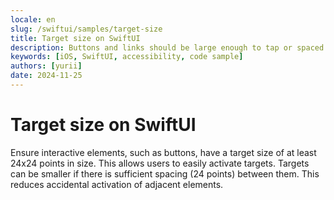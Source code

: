 ```yaml
---
locale: en
slug: /swiftui/samples/target-size
title: Target size on SwiftUI
description: Buttons and links should be large enough to tap or spaced so they are not accidentally activated.
keywords: [iOS, SwiftUI, accessibility, code sample]
authors: [yurii]
date: 2024-11-25
---
```


# Target size on SwiftUI

Ensure interactive elements, such as buttons, have a target size of at least 24x24 points in size. This allows users to easily activate targets. Targets can be smaller if there is sufficient spacing (24 points) between them. This reduces accidental activation of adjacent elements.

<CodeSample id="target-size" framework="swiftui" locale="en"/>
